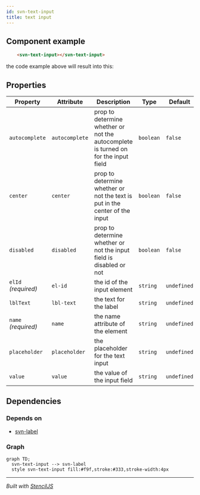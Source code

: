 ```yaml
---
id: svn-text-input
title: text input
---
```


## Component example

<script type="module" src="https://unpkg.com/@nclemen/seven-core@0.0.3/dist/seven-core/seven-core.esm.js"></script>

```html
    <svn-text-input></svn-text-input>
```

the code example above will result into this:

<svn-text-input></svn-text-input>

<!-- Auto Generated Below -->


## Properties

| Property            | Attribute      | Description                                                                        | Type      | Default     |
| ------------------- | -------------- | ---------------------------------------------------------------------------------- | --------- | ----------- |
| `autocomplete`      | `autocomplete` | prop to determine whether or not the autocomplete is turned on for the input field | `boolean` | `false`     |
| `center`            | `center`       | prop to determine whether or not the text is put in the center of the input        | `boolean` | `false`     |
| `disabled`          | `disabled`     | prop to determine whether or not the input field is disabled or not                | `boolean` | `false`     |
| `elId` _(required)_ | `el-id`        | the id of the input element                                                        | `string`  | `undefined` |
| `lblText`           | `lbl-text`     | the text for the label                                                             | `string`  | `undefined` |
| `name` _(required)_ | `name`         | the name attribute of the element                                                  | `string`  | `undefined` |
| `placeholder`       | `placeholder`  | the placeholder for the text input                                                 | `string`  | `undefined` |
| `value`             | `value`        | the value of the input field                                                       | `string`  | `undefined` |


## Dependencies

### Depends on

- [svn-label](../svn-label)

### Graph
```mermaid
graph TD;
  svn-text-input --> svn-label
  style svn-text-input fill:#f9f,stroke:#333,stroke-width:4px
```

----------------------------------------------

*Built with [StencilJS](https://stenciljs.com/)*
